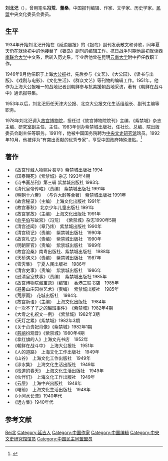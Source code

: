 '''刘北汜'''（{{bd|1917年||1995年||L}}），曾用笔名'''冯荒'''、'''董桑'''，中国报刊编辑、作家、文学家、历史学家。[[民盟|民盟]]中央文化委员会委员。

== 生平 ==
1934年开始刘北汜开始在《延边晨报》的《银岛》副刊发表散文和诗歌，同年夏天仍在就读初中的他接替了《银岛》副刊的编辑工作。[[抗日战争|抗日战争]]时期他最初就读[[西南联合大学|西南联合大学]]中文系，后转入历史系。毕业后他曾在昆明[[云南大学|云南大学]]附中担任教职工作。

1946年9月他任职于上海[[大公报|大公报]]社，先后参与《文艺》、《大公园》、《读书与出版》、《戏剧与电影》、《文化生活》、《群众文艺》等刊物的编辑工作。1951年，他作为上海大公报唯一的战地记者到朝鲜参与抗美援朝战地采访，著有《朝鲜在战斗中》通讯报导集。

1953年以后，刘北汜历任天津大公报、北京大公报文化生活组组长、副刊主编等职务。

1978年刘北汜调入[[故宫博物院|故宫博物院]]，担任过《故宫博物院院刊》主编、《紫禁城》杂志主编、研究室副主任、主任。1983年创办紫禁城出版社，任社长、总编、院出版委员会副主任等职务。1991年，他被中国国务院聘为[[中央文史研究馆|中央文史研究馆]]馆员。1992年10月，他被评为“有突出贡献的优秀专家”，享受中国政府特殊津贴。<ref>{{Cite web |url=http://www.dpm.org.cn/shtml/402/@/26589.html |title=故宫博物院介绍 |accessdate=2010-12-17 |archive-date=2016-03-05 |archive-url=https://web.archive.org/web/20160305212445/http://www.dpm.org.cn/shtml/402/@/26589.html |dead-url=no }}</ref>

== 著作 ==
*《故宫珍藏人物照片荟萃》紫禁城出版社 1994
*《国泰赐死》《紫禁城》杂志 1993年4期
*《诗书画丛刊》第三辑 紫禁城出版社 1993年
*《清代皇帝传略》（责编） 紫禁城出版社 1991年
*《明朝十六帝》 （与许大龄等合著） 紫禁城出版社 1991年
*《故宫秘录》（主编） 上海文化出版社 1991年
*《故宫春秋》 北京少年儿童出版社 1991年
*《故宫掌故》（主编） 上海文化出版社 1991年
*《[[俞平伯|俞平伯]]写故宫》（冯荒） 《紫禁城》杂志1990年5期
*《清宫述闻》（章乃炜） 紫禁城出版社 1990年
*《清宫琐记》（责编）　紫禁城出版社　1990年
*《故宫札记》（责编）　紫禁城出版社　1990年
*《明朝宦官》（责编）　紫禁城出版社　1989年
*《故宫沧桑》南粤出版社、紫禁城出版社　1988年
*《天桥演义》（责编）　紫禁城出版社　1987年
*《雪霁集》　宁夏人民出版社　1986年
*《清宫史事》（责编）　紫禁城出版社　1986年
*《逊清皇室轶事》（责编）　紫禁城出版社	1985年
*《故宫博物院藏宝录》（编辑）　香港三联书店　1985年
*《避暑山庄园林艺术》（责编）　紫禁城出版社　1985年
*《荒原雨》　花城出版社　1984年
*《故宫新语》（主编）　上海文化出版社　1984年
*《一次不了了之的越班事件》　《紫禁城》1982年4期
*《大雩之礼祝文一例》　《紫禁城》1982年3期
*《天灯之累》《紫禁城》1982年3期
*《关于贞贵妃肖像》《紫禁城》1982年1期
*《[[慈禧|慈禧]]扮观音》《紫禁城》1980年4期
*《拿红旗的人》上海文光书店　1952年
*《朝鲜在战斗中》　上海大公报社　1951年
*《人的道路》　上海文化工作出版社　1949年
*《山谷》　上海文化工作出版社　1949年
*《涉水集》　上海文化生活出版社　1949年
*《栈道的春天》　上海文化生活出版社　1949年
*《伙伴们》　上海文化工作出版社　1949年
*《云层》　上海中兴出版社　1948年
*《曙前》　上海文化生活出版社　1948年
*《小河水长流》1940年代
*《远方集》1940年代

== 参考文献 ==
{{Reflist}}

{{中央文史研究馆馆员}}

{{Authority control}}
{{DEFAULTSORT:Liu刘}}
[[Category:刘姓|Bei北]]
[[Category:延吉人|Category:延吉人]]
[[Category:中国作家|Category:中国作家]]
[[Category:中国编辑|Category:中国编辑]]
[[Category:中央文史研究馆馆员|Category:中央文史研究馆馆员]]
[[Category:中国民主同盟盟员|Category:中国民主同盟盟员]]
